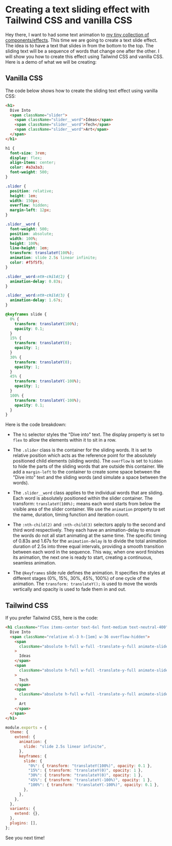 
<LayoutBlog>

# Creating a text sliding effect with Tailwind CSS and vanilla CSS

Hey there, I want to had some text animation to [my tiny collection of components/effects](https://ui.ibelick.com/).
This time we are going to create a text slide effect. The idea is to have a text that slides in from the bottom to the top. The sliding text will be a sequence of words that change one after the other. I will show you how to create this effect using Tailwind CSS and vanilla CSS. Here is a demo of what we will be creating:

<ComponentPlayground className="border-neutral-800 bg-neutral-900">
  <TextSlidingCSS />
</ComponentPlayground>

## Vanilla CSS

The code below shows how to create the sliding text effect using vanilla CSS:

```html
<h1>
  Dive Into
  <span className="slider">
    <span className="slider__word">Ideas</span>
    <span className="slider__word">Tech</span>
    <span className="slider__word">Art</span>
  </span>
</h1>
```

```css
h1 {
  font-size: 3rem;
  display: flex;
  align-items: center;
  color: #a3a3a3;
  font-weight: 500;
}

.slider {
  position: relative;
  height: 1em;
  width: 150px;
  overflow: hidden;
  margin-left: 12px;
}

.slider__word {
  font-weight: 500;
  position: absolute;
  width: 100%;
  height: 100%;
  line-height: 1em;
  transform: translateY(100%);
  animation: slide 2.5s linear infinite;
  color: #f5f5f5;
}

.slider__word:nth-child(2) {
  animation-delay: 0.83s;
}

.slider__word:nth-child(3) {
  animation-delay: 1.67s;
}

@keyframes slide {
  0% {
    transform: translateY(100%);
    opacity: 0.1;
  }
  15% {
    transform: translateY(0);
    opacity: 1;
  }
  30% {
    transform: translateY(0);
    opacity: 1;
  }
  45% {
    transform: translateY(-100%);
    opacity: 1;
  }
  100% {
    transform: translateY(-100%);
    opacity: 0.1;
  }
}
```

Here is the code breakdown:

- The `h1` selector styles the "Dive into" text. The display property is set to `flex` to allow the elements within it to sit in a row.

- The `.slider` class is the container for the sliding words. It is set to relative position which acts as the reference point for the absolutely positioned child elements (sliding words). The `overflow` is set to `hidden` to hide the parts of the sliding words that are outside this container. We add a `margin-left` to the container to create some space between the "Dive into" text and the sliding words (and simulate a space between the words).

- The `.slider__word` class applies to the individual words that are sliding. Each word is absolutely positioned within the slider container. The transform: `translateY(100%);` means each word starts from below the visible area of the slider container.
  We use the `animation` property to set the name, duration, timing function and iteration count.

- The `:nth-child(2)` and `:nth-child(3)` selectors apply to the second and third word respectively. They each have an animation-delay to ensure the words do not all start animating at the same time. The specific timing of 0.83s and 1.67s for the `animation-delay` is to divide the total animation duration of 2.5s into three equal intervals, providing a smooth transition between each word in the sequence. This way, when one word finishes its animation, the next one is ready to start, creating a continuous, seamless animation.

- The `@keyframes` slide rule defines the animation. It specifies the styles at different stages (0%, 15%, 30%, 45%, 100%) of one cycle of the animation. The `transform: translateY();` is used to move the words vertically and opacity is used to fade them in and out.

## Tailwind CSS

If you prefer Tailwind CSS, here is the code:

```html
<h1 className="flex items-center text-6xl font-medium text-neutral-400">
  Dive Into
  <span className="relative ml-3 h-[1em] w-36 overflow-hidden">
    <span
      className="absolute h-full w-full -translate-y-full animate-slide leading-none text-white"
    >
      Ideas
    </span>
    <span
      className="absolute h-full w-full -translate-y-full animate-slide leading-none text-white [animation-delay:0.83s]"
    >
      Tech
    </span>
    <span
      className="absolute h-full w-full -translate-y-full animate-slide leading-none text-white [animation-delay:1.83s]"
    >
      Art
    </span>
  </span>
</h1>
```

```js tailwind.config.js
module.exports = {
  theme: {
    extend: {
      animation: {
        slide: "slide 2.5s linear infinite",
      },
      keyframes: {
        slide: {
          "0%": { transform: "translateY(100%)", opacity: 0.1 },
          "15%": { transform: "translateY(0)", opacity: 1 },
          "30%": { transform: "translateY(0)", opacity: 1 },
          "45%": { transform: "translateY(-100%)", opacity: 1 },
          "100%": { transform: "translateY(-100%)", opacity: 0.1 },
        },
      },
    },
  },
  variants: {
    extend: {},
  },
  plugins: [],
};
```

See you next time!

</LayoutBlog>
